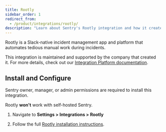 ```yaml
---
title: Rootly
sidebar_order: 1
redirect_from:
  - /product/integrations/rootly/
description: "Learn about Sentry's Rootly integration and how it creates incidents from Sentry Alerts."
---
```


Rootly is a Slack-native incident management app and platform that automates tedious manual work during incidents.

This integration is maintained and supported by the company that created it. For more details, check out our [Integration Platform documentation](/product/integrations/integration-platform/).

## Install and Configure

<Note>

Sentry owner, manager, or admin permissions are required to install this integration.

Rootly **won't** work with self-hosted Sentry.

</Note>

1. Navigate to **Settings > Integrations > Rootly**

2. Follow the full [Rootly installation instructions](https://docs.rootly.com/integrations/sentry).
